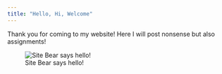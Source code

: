 ```yaml
---
title: "Hello, Hi, Welcome"
---
```


Thank you for coming to my website! Here I will post nonsense but also assignments!

![Site Bear says hello!](C:/Users/magic/OneDrive/Pictures/01-bear-waving-his-paw1.jpg)
